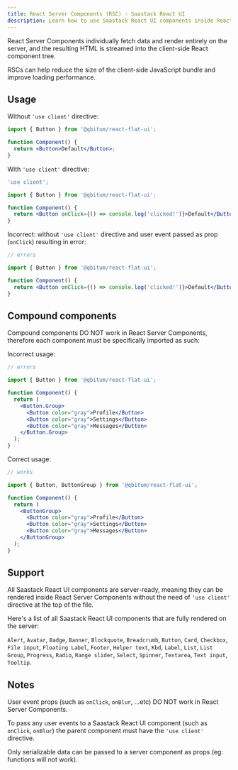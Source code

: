```yaml
---
title: React Server Components (RSC) - Saastack React UI
description: Learn how to use Saastack React UI components inside React Server Components
---
```


React Server Components individually fetch data and render entirely on the server, and the resulting HTML is streamed into the client-side React component tree.

RSCs can help reduce the size of the client-side JavaScript bundle and improve loading performance.

## Usage

Without `'use client'` directive:

```jsx
import { Button } from '@qbitum/react-flat-ui';

function Component() {
  return <Button>Default</Button>;
}
```

With `'use client'` directive:

```jsx
'use client';

import { Button } from '@qbitum/react-flat-ui';

function Component() {
  return <Button onClick={() => console.log('clicked!')}>Default</Button>;
}
```

Incorrect: without `'use client'` directive and user event passed as prop (`onClick`) resulting in error:

```jsx
// errors

import { Button } from '@qbitum/react-flat-ui';

function Component() {
  return <Button onClick={() => console.log('clicked!')}>Default</Button>;
}
```

## Compound components

Compound components DO NOT work in React Server Components, therefore each component must be specifically imported as such:

Incorrect usage:

```jsx
// errors

import { Button } from '@qbitum/react-flat-ui';

function Component() {
  return (
    <Button.Group>
      <Button color="gray">Profile</Button>
      <Button color="gray">Settings</Button>
      <Button color="gray">Messages</Button>
    </Button.Group>
  );
}
```

Correct usage:

```jsx
// works

import { Button, ButtonGroup } from '@qbitum/react-flat-ui';

function Component() {
  return (
    <ButtonGroup>
      <Button color="gray">Profile</Button>
      <Button color="gray">Settings</Button>
      <Button color="gray">Messages</Button>
    </ButtonGroup>
  );
}
```

## Support

All Saastack React UI components are server-ready, meaning they can be rendered inside React Server Components without the need of `'use client'` directive at the top of the file.

Here's a list of all Saastack React UI components that are fully rendered on the server:

`Alert`, `Avatar`, `Badge`, `Banner`, `Blockquote`, `Breadcrumb`, `Button`, `Card`, `Checkbox`, `File input`, `Floating Label`, `Footer`, `Helper text`, `Kbd`, `Label`, `List`, `List Group`, `Progress`, `Radio`, `Range slider`, `Select`, `Spinner`, `Textarea`, `Text input`, `Tooltip`.

## Notes

User event props (such as `onClick`, `onBlur`, ...etc) DO NOT work in React Server Components.

To pass any user events to a Saastack React UI component (such as `onClick`, `onBlur`) the parent component must have the `'use client'` directive.

Only serializable data can be passed to a server component as props (eg: functions will not work).
